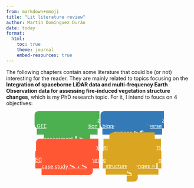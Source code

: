 ```yaml
---
from: markdown+emoji
title: "Lit literature review"
author: Martín Domínguez Durán
date: today
format:
  html:
    toc: true
    theme: journal
    embed-resources: true
---
```


The following chapters contain some literature that could be (or not) interesting for the reader. They are mainly related to topics focusing on the **Integration of spaceborne LiDAR data and multi-frequency Earth Observation data for assessing fire-induced vegetation structure changes**, which is my PhD research topic. For it, I intend to foucs on 4 objectives: 


<div style="display: flex; gap: 0%; width: 70%; margin: auto; text-align: center;">
  <a href="sections/first_chapter.qmd" class="btn" style="background-color: #4CAF50; color: white; padding: 15px; border-radius: 10px;" role="button"> Objective 1: Comparable GEDI pairs for vegetation structure change assessment 🌳 🛰️</a>
  <a href="sections/second_chapter.qmd" class="btn" style="background-color: #FF5733; color: white; padding: 15px; border-radius: 10px;" role="button"> Objective 2: Integration of GEDI pairs with other EO datasets in a european case study  🛰️ + 🛰️</a>
  
  <a href="sections/third_chapter.qmd" class="btn" style="background-color: #337AB7; color: white; padding: 15px; border-radius: 10px;" role="button"> Objective 3: Scale up to bigger and more diverse regions 🛰️🌎</a>
  <a href="sections/fourth_chapter.qmd" class="btn" style="background-color: #DAA520; color: white; padding: 15px; border-radius: 10px;" role="button"> Objective 4: Fire emission improvements based on enhanced estimation of vegetation structure changes 🔥🌳🛰️</a>
</div>

